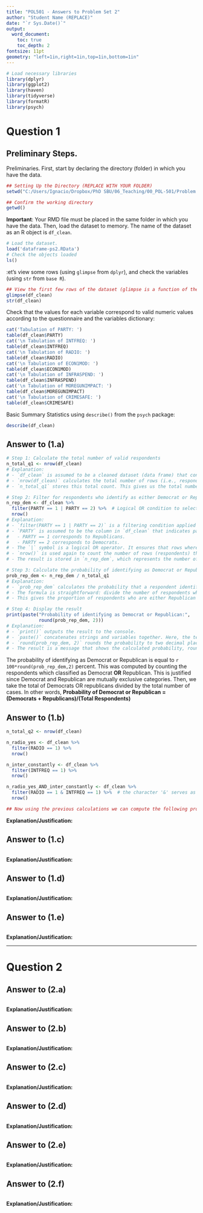 ---
title: "POL501 - Answers to Problem Set 2"
author: "Student Name (REPLACE)"
date: "`r Sys.Date()`"
output:
  word_document:
    toc: true
    toc_depth: 2
fontsize: 11pt
geometry: "left=1in,right=1in,top=1in,bottom=1in"
---


```{r setup, include=FALSE}
# Load necessary libraries
library(dplyr)
library(ggplot2)
library(haven)
library(tidyverse)
library(formatR)
library(psych)
```

# Question 1

## Preliminary Steps.

Preliminaries. First, start by declaring the directory (folder) in which you have the data.
```{r, echo=TRUE}
## Setting Up the Directory (REPLACE WITH YOUR FOLDER)
setwd("C:/Users/Ignacio/Dropbox/PhD SBU/06_Teaching/00_POL-501/Problem Sets/PS-2/")

## Confirm the working directory
getwd()
```
**Important**: Your RMD file must be placed in the same folder in which you have the data. Then, load the dataset to memory. The name of the dataset as an R object is `df_clean`.
```{r, echo=TRUE}
# Load the dataset.
load('dataframe-ps2.RData')
# Check the objects loaded
ls()
```
:et's view some rows (using `glimpse` from `dplyr`), and check the variables (using `str` from `base R`).

```{r}
## View the first few rows of the dataset (glimpse is a function of the dyplr package)
glimpse(df_clean)
str(df_clean)
```

Check that the values for each variable correspond to valid numeric values according to the questionnaire and the variables dictionary:
```{r}
cat('Tabulation of PARTY: ')
table(df_clean$PARTY)
cat('\n Tabulation of INTFREQ: ')
table(df_clean$INTFREQ)
cat('\n Tabulation of RADIO: ')
table(df_clean$RADIO)
cat('\n Tabulation of ECON1MOD: ')
table(df_clean$ECON1MOD)
cat('\n Tabulation of INFRASPEND: ')
table(df_clean$INFRASPEND)
cat('\n Tabulation of MOREGUNIMPACT: ')
table(df_clean$MOREGUNIMPACT)
cat('\n Tabulation of CRIMESAFE: ')
table(df_clean$CRIMESAFE)
```
Basic Summary Statistics using `describe()` from the `psych` package:
```{r}
describe(df_clean)
```

## Answer to (1.a)
```{r, echo=TRUE}
# Step 1: Calculate the total number of valid respondents
n_total_q1 <- nrow(df_clean)
# Explanation:
# - `df_clean` is assumed to be a cleaned dataset (data frame) that contains the survey data.
# - `nrow(df_clean)` calculates the total number of rows (i.e., respondents) in the `df_clean` data frame.
# - `n_total_q1` stores this total count. This gives us the total number of valid respondents who answered the relevant survey question.

# Step 2: Filter for respondents who identify as either Democrat or Republican
n_rep_dem <- df_clean %>%
  filter(PARTY == 1 | PARTY == 2) %>%  # Logical OR condition to select Democrats (coded as 2) or Republicans (coded as 1)
  nrow()
# Explanation:
# - `filter(PARTY == 1 | PARTY == 2)` is a filtering condition applied to the `df_clean` data frame.
# - `PARTY` is assumed to be the column in `df_clean` that indicates party affiliation.
#   - PARTY == 1 corresponds to Republicans.
#   - PARTY == 2 corresponds to Democrats.
# - The `|` symbol is a logical OR operator. It ensures that rows where PARTY is either 1 or 2 (i.e., either Republican or Democrat) are selected.
# - `nrow()` is used again to count the number of rows (respondents) that satisfy this condition (i.e., either Republican or Democrat).
# - The result is stored in `n_rep_dem`, which represents the number of respondents who identified as either Republican or Democrat.

# Step 3: Calculate the probability of identifying as Democrat or Republican
prob_rep_dem <- n_rep_dem / n_total_q1
# Explanation:
# - `prob_rep_dem` calculates the probability that a respondent identifies as either Democrat or Republican.
# - The formula is straightforward: divide the number of respondents who are either Democrat or Republican (`n_rep_dem`) by the total number of respondents (`n_total_q1`).
# - This gives the proportion of respondents who are either Republican or Democrat, which is the probability of interest.

# Step 4: Display the result
print(paste("Probability of identifying as Democrat or Republican:",
            round(prob_rep_dem, 2)))
# Explanation:
# - `print()` outputs the result to the console.
# - `paste()` concatenates strings and variables together. Here, the text "Probability of identifying as Democrat or Republican:" is combined with the calculated probability `prob_rep_dem`.
# - `round(prob_rep_dem, 2)` rounds the probability to two decimal places for cleaner display.
# - The result is a message that shows the calculated probability, rounded to two decimal places.

```
The probability of identifying as Democrat or Republican is equal to `r 100*round(prob_rep_dem,2)` percent. This was computed by counting the respondents which classified as Democrat **OR** Republican. This is justified since Democrat and Republican are mutually exclusive categories. Then, we take the total of Democrats OR republicans divided by the total number of cases.
In other words, **Probability of Democrat or Republican = (Democrats + Republicans)/(Total Respondents)**


## Answer to (1.b)
```{r, echo=TRUE}
n_total_q2 <- nrow(df_clean)

n_radio_yes <- df_clean %>%
  filter(RADIO == 1) %>%
  nrow()

n_inter_constantly <- df_clean %>%
  filter(INTFREQ == 1) %>%
  nrow()

n_radio_yes_AND_inter_constantly <- df_clean %>%
  filter(RADIO == 1 & INTFREQ == 1) %>%  # the character '&' serves as the logical AND (in the dyplr package)
  nrow()

## Now using the previous calculations we can compute the following probabilities... (you take it from here)

```
**Explanation/Justification:**

## Answer to (1.c)
```{r, echo=TRUE}

```
**Explanation/Justification:**

## Answer to (1.d)
```{r, echo=TRUE}

```
**Explanation/Justification:**

## Answer to (1.e)
```{r, echo=TRUE}

```
**Explanation/Justification:**

---
# Question 2

## Answer to (2.a)
```{r, echo=TRUE}

```
**Explanation/Justification:**

## Answer to (2.b)
```{r, echo=TRUE}

```
**Explanation/Justification:**

## Answer to (2.c)
```{r, echo=TRUE}

```
**Explanation/Justification:**

## Answer to (2.d)
```{r, echo=TRUE}

```
**Explanation/Justification:**

## Answer to (2.e)
```{r, echo=TRUE}

```
**Explanation/Justification:**

## Answer to (2.f)
```{r, echo=TRUE}

```
**Explanation/Justification:**

